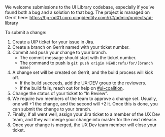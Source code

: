 We welcome submissions to the UI Library codebase, especially if you’ve found both a bug and a solution to that bug. The project is managed on Gerrit here: https://hg-od01.corp.pingidentity.com/r/#/admin/projects/ui-library

To submit a change:
1. Create a UIP ticket for your issue in Jira.
2. Create a branch on Gerrit named with your ticket number.
3. Commit and push your change to your branch.
    * The commit message should start with the ticket number.
    * The command to push is `git push origin HEAD:refs/for/[branch name]`
4. A change set will be created on Gerrit, and the build process will kick off.
    * If the build succeeds, add the UX-DEV group to the reviewers.
    * If the build fails, reach out for help on [#ui-coalition](https://pingidentity.slack.com/messages/C0P4USREK).
5. Change the status of your ticket to “In Review”.
6. We require two members of the team to approve a change set. Usually, one will +1 the change, and the second will +2 it. Once this is done, you can submit the change to your branch.
7. Finally, if all went well, assign your Jira ticket to a member of the UX Dev team, and they will merge your change into master for the next release.
8. Once your change is merged, the UX Dev team member will close your ticket.
